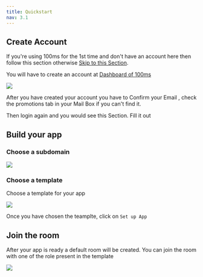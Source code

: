 ```yaml
---
title: Quickstart
nav: 3.1
---
```


## Create Account

If you're using 100ms for the 1st time and don't have an account here then follow this section otherwise [Skip to this Section](#token-generation).

You will have to create an account at [Dashboard of 100ms](https://dashboard.100ms.live/)

<Image src="/guides/token/create-account.png" width={2880} height={1584} />

After you have created your account you have to Confirm your Email , check the promotions tab in your Mail Box if you can't find it.

Then login again and you would see this Section. Fill it out

## Build your app

### Choose a subdomain
<Image src="/guides/token/build-app.png" width={2872} height={1580} />

### Choose a template
Choose a template for your app

<Image src="/guides/token/template.png" width={2880} height={1580} />

Once you have chosen the teamplte, click on `Set up App`

## Join the room
After your app is ready a default room will be created. You can join the room with one of the role present in the template

<Image src="/guides/token/go-to-dashboard.png" width={1920} height={1055} />
